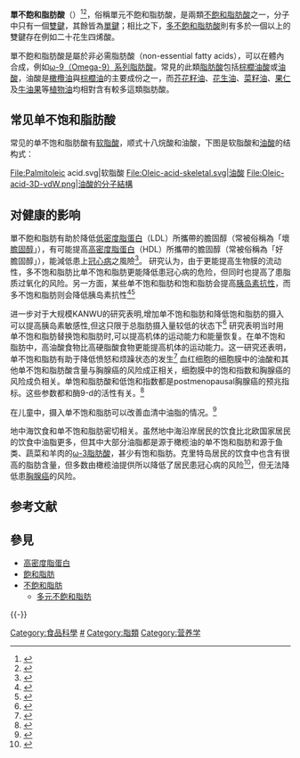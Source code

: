 {{植物油}}
{{Fats}}
'''單不飽和脂肪酸'''（{{lang-en|'''monounsaturated fatty acid'''}}）<ref>{{cite web |url=https://terms.naer.edu.tw/search/?q=monounsaturated&field=ti&op=AND&group=&num=10 |title=monounsaturated |publisher=國家教育研究院雙語詞彙、學術名詞暨辭書資訊網 |archiveurl=https://web.archive.org/web/20210709125446/https://terms.naer.edu.tw/search/?q=monounsaturated&field=ti&op=AND&group=&num=10 |archivedate=2021-07-09 |deadurl=no |access-date=2021-03-12 }}</ref><ref>{{cite web |url=https://www.termonline.cn/search?k=monounsaturated%20fat&r= |title=monounsaturated |publisher=术语在线 |access-date=2021-03-12 |archive-date=2021-05-16 |archive-url=https://web.archive.org/web/20210516033136/https://www.termonline.cn/search?k=monounsaturated%20fat&r= |dead-url=no }}</ref>，俗稱單元不飽和脂肪酸，是兩類[[不飽和脂肪酸|不飽和脂肪酸]]之一，分子中只有一個[[雙鍵|雙鍵]]，其餘皆為[[單鍵|單鍵]]；相比之下，[[多不飽和脂肪酸|多不飽和脂肪酸]]則有多於一個以上的雙鍵存在例如二十花生四烯酸。

單不飽和脂肪酸是屬於非必需脂肪酸（non-essential fatty acids），可以在體內合成，例如[[ω-9脂肪酸|ω-9（Omega-9）系列脂肪酸]]。常見的此類[[脂肪酸|脂肪酸]]包括[[棕櫚油酸|棕櫚油酸]]或[[油酸|油酸]]，油酸是[[橄欖油|橄欖油]]與[[棕櫚油|棕櫚油]]的主要成份之一，而[[芥花籽油|芥花籽油]]、[[花生油|花生油]]、[[菜籽油|菜籽油]]、[[果仁|果仁]]及[[鳄梨|牛油果]]等[[植物油|植物油]]均相對含有較多這類脂肪酸。

== 常见单不饱和脂肪酸 ==
常见的单不饱和脂肪酸有[[软脂酸|软脂酸]]，顺式十八烷酸和油酸，下图是软脂酸和[[油酸|油酸]]的结构式：
<gallery>
File:Palmitoleic acid.svg|软脂酸
File:Oleic-acid-skeletal.svg|油酸
File:Oleic-acid-3D-vdW.png|油酸的分子結構
</gallery>

== 对健康的影响 == 
單不飽和脂肪有助於降低[[低密度脂蛋白|低密度脂蛋白]]（LDL）所攜帶的膽固醇（常被俗稱為「壞[[膽固醇|膽固醇]]」），有可能提高[[高密度脂蛋白|高密度脂蛋白]]（HDL）所攜帶的膽固醇（常被俗稱為「好膽固醇」），能減低患上[[冠心病|冠心病]]之風險<ref>{{cite web |title = You Can Control Your Cholesterol: A Guide to Low-Cholesterol Living |publisher = [[Merck_&_Co.|Merck & Co.]] Inc. |url = http://www.mercksource.com/pp/us/cns/cns_krames_template.jspzQzpgzEzzSzppdocszSzuszSzcnszSzcontentzSzkrameszSz1292_01zPzhtm |accessdate = 2009-03-14 |deadurl = yes |archiveurl = https://web.archive.org/web/20090303124418/http://www.mercksource.com/pp/us/cns/cns_krames_template.jspzQzpgzEzzSzppdocszSzuszSzcnszSzcontentzSzkrameszSz1292_12zPzhtm |archivedate = 2009-03-03 }}</ref>。
研究认为，由于更能提高生物膜的流动性，多不饱和脂肪比单不饱和脂肪更能降低患冠心病的危险，但同时也提高了患脂质过氧化的风险。另一方面，某些单不饱和脂肪和饱和脂肪会提高[[胰岛素抗性|胰岛素抗性]]，而多不饱和脂肪则会降低胰岛素抗性<ref>{{cite journal |author = Lovejoy, JC |title = The influence of dietary fat on insulin resistance |journal = Current Diabetes Reports |year = 2002 |volume = 2 |issue = 5 |pages = 435–40 |pmid = 12643169 |doi = 10.1007/s11892-002-0098-y}}</ref><ref>{{cite journal |author = Satoshi Fukuchi |title = Role of Fatty Acid Composition in the Development of Metabolic Disorders in Sucrose-Induced Obese Rats |journal = Experimental Biology and Medicine |date = June 1, 2004 |volume = 229 |issue = 6 |pages = 486–93 |url = http://www.ebmonline.org/cgi/content/full/229/6/486 |pmid = 15169967 |last2 = Hamaguchi |first2 = K |last3 = Seike |first3 = M |last4 = Himeno |first4 = K |last5 = Sakata |first5 = T |last6 = Yoshimatsu |first6 = H |access-date = 2013-12-24 |archive-date = 2010-01-31 |archive-url = https://web.archive.org/web/20100131082030/http://www.ebmonline.org/cgi/content/full/229/6/486 |dead-url = no }}</ref>

进一步对于大规模KANWU的研究表明,增加单不饱和脂肪和降低饱和脂肪的摄入可以提高胰岛素敏感性,但这只限于总脂肪摄入量较低的状态下<ref>{{cite journal |author = Vessby B, Unsitupa M, Hermansen K, Riccardi G, Rivellese AA, Tapsell LC, Nälsén C, Berglund L, Louheranta A, Rasmussen BM, Calvert GD, Maffetone A, Pedersen E, Gustafsson IB, Storlien LH |title = Substituting dietary saturated for monounsaturated fat impairs insulin sensitivity in healthy men and women: The KANWU Study |journal = Diabetologia |year = 2001 |volume = 44 |issue = 3 |pages = 312–9 |pmid = 11317662 |doi = 10.1007/s001250051620 |url = http://link.springer-ny.com/link/service/journals/00125/bibs/1044003/10440312.htm |deadurl = yes |archiveurl = https://web.archive.org/web/20020112024201/http://link.springer-ny.com/link/service/journals/00125/bibs/1044003/10440312.htm |archivedate = 2002-01-12 |access-date = 2013-12-24 }}</ref>
研究表明当时用单不饱和脂肪替换饱和脂肪时,可以提高机体的运动能力和能量恢复。在单不饱和脂肪中，高油酸食物比高硬脂酸食物更能提高机体的运动能力。这一研究还表明，单不饱和脂肪有助于降低愤怒和烦躁状态的发生<ref>{{cite journal |author = C Lawrence Kien, Janice Y Bunn, Connie L Tompkins, Julie A Dumas, Karen I Crain, David B Ebenstein, Timothy R Koves, Deborah M Muoio |title = Substituting dietary monounsaturated fat for saturated fat is associated with increased daily physical activity and resting energy expenditure and with changes in mood |journal = The American Journal of Clinical Nutrition |year = 2013 |volume = 97 |issue = 4 |pages = 689–697 |pmid = 23446891 |doi = 10.3945/ajcn.112.051730 |url = http://link.springer-ny.com/link/service/journals/00125/bibs/1044003/10440312.htm |deadurl = yes |archiveurl = https://web.archive.org/web/20020112024201/http://link.springer-ny.com/link/service/journals/00125/bibs/1044003/10440312.htm |archivedate = 2002-01-12 |access-date = 2013-12-24 }}</ref>
血红细胞的细胞膜中的油酸和其他单不饱和脂肪酸含量与胸腺癌的风险成正相关，细胞膜中的饱和指数和胸腺癌的风险成负相关。单饱和脂肪酸和低饱和指数都是postmenopausal胸腺癌的预兆指标。这些参数都和酶9-d的活性有关。<ref>{{cite journal |author=Valeria Pala, Vittorio Krogh, Paola Muti, Véronique Chajès, Elio Riboli, Andrea Micheli, Mitra Saadatian, Sabina Sieri, Franco Berrino |title=Erythrocyte Membrane Fatty Acids and Subsequent Breast Cancer: a Prospective Italian Study |journal=JNCL |volume=93 |date=July 18, 2001 |url=http://jnci.oxfordjournals.org/cgi/content/full/93/14/1088 |accessdate=2008-11-30 |pmid=11459870 |issue=14 |pages=1088–95 |doi=10.1093/jnci/93.14.1088 |archive-date=2008-12-18 |archive-url=https://web.archive.org/web/20081218205445/http://jnci.oxfordjournals.org/cgi/content/full/93/14/1088 |dead-url=no }}</ref>

在儿童中，摄入单不饱和脂肪可以改善血清中油脂的情况。<ref name=pmid_17333272>{{cite journal |author = Sanchez-Bayle M, Gonzalez-Requejo A, Pelaez MJ, Morales MT, Asensio-Anton J, Anton-Pacheco E |title = A cross-sectional study of dietary habits and lipid profiles. The Rivas-Vaciamadrid study |journal=Eur. J. Pediatr. |volume=167 |issue=2 |pages=149–54 |year=2008 |pmid=17333272 |doi=10.1007/s00431-007-0439-6}}</ref>

地中海饮食和单不饱和脂肪密切相关。虽然地中海沿岸居民的饮食比北欧国家居民的饮食中油脂更多，但其中大部分油脂都是源于橄榄油的单不饱和脂肪和源于鱼类、蔬菜和羊肉的[[ω-3脂肪酸|ω-3脂肪酸]]，甚少有饱和脂肪。克里特岛居民的饮食中也含有很高的脂肪含量，但多数由橄榄油提供所以降低了居民患冠心病的风险<ref>{{cite web |title = Mediterranean Diet |publisher = Linus Pauling Institute |url = http://lpi.oregonstate.edu/f-w00/mediterr.html |accessdate = 2013-03-15 |archive-date = 2015-03-07 |archive-url = https://web.archive.org/web/20150307205524/http://lpi.oregonstate.edu/f-w00/mediterr.html |dead-url = no }}</ref>，但无法降低患[[胸腺癌|胸腺癌]]的风险。

== 参考文献 ==
{{Reflist|2}}

== 參見 ==
*[[高密度脂蛋白|高密度脂蛋白]]
*[[飽和脂肪|飽和脂肪]]
*[[不飽和脂肪|不飽和脂肪]]
**[[多元不飽和脂肪|多元不飽和脂肪]]

{{-}}
{{fatty acids}}

[[Category:食品科學|Category:食品科學]]
[[Category:脂肪酸|#]]
[[Category:脂類|Category:脂類]]
[[Category:营养学|Category:营养学]]